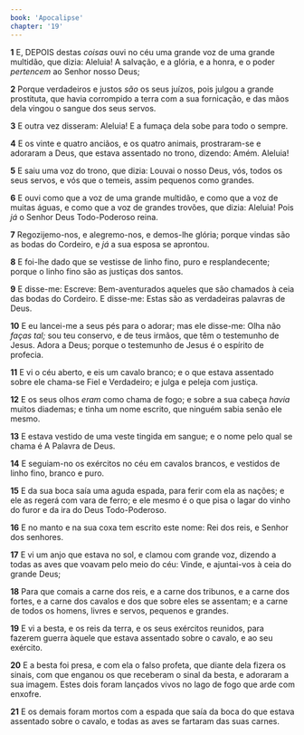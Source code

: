 ```yaml
---
book: 'Apocalipse'
chapter: '19'
---
```


**1** E, DEPOIS destas _coisas_ ouvi no céu uma grande voz de uma grande multidão, que dizia: Aleluia! A salvação, e a glória, e a honra, e o poder _pertencem_ ao Senhor nosso Deus;

**2** Porque verdadeiros e justos _são_ os seus juízos, pois julgou a grande prostituta, que havia corrompido a terra com a sua fornicação, e das mãos dela vingou o sangue dos seus servos.

**3** E outra vez disseram: Aleluia! E a fumaça dela sobe para todo o sempre.

**4** E os vinte e quatro anciãos, e os quatro animais, prostraram-se e adoraram a Deus, que estava assentado no trono, dizendo: Amém. Aleluia!

**5** E saiu uma voz do trono, que dizia: Louvai o nosso Deus, vós, todos os seus servos, e vós que o temeis, assim pequenos como grandes.

**6** E ouvi como que a voz de uma grande multidão, e como que a voz de muitas águas, e como que a voz de grandes trovões, que dizia: Aleluia! Pois _já_ o Senhor Deus Todo-Poderoso reina.

**7** Regozijemo-nos, e alegremo-nos, e demos-lhe glória; porque vindas são as bodas do Cordeiro, e _já_ a sua esposa se aprontou.

**8** E foi-lhe dado que se vestisse de linho fino, puro e resplandecente; porque o linho fino são as justiças dos santos.

**9** E disse-me: Escreve: Bem-aventurados aqueles que são chamados à ceia das bodas do Cordeiro. E disse-me: Estas são as verdadeiras palavras de Deus.

**10** E eu lancei-me a seus pés para o adorar; mas ele disse-me: Olha não _faças tal;_ sou teu conservo, e de teus irmãos, que têm o testemunho de Jesus. Adora a Deus; porque o testemunho de Jesus é o espírito de profecia.

**11** E vi o céu aberto, e eis um cavalo branco; e o que estava assentado sobre ele chama-se Fiel e Verdadeiro; e julga e peleja com justiça.

**12** E os seus olhos _eram_ como chama de fogo; e sobre a sua cabeça _havia_ muitos diademas; e tinha um nome escrito, que ninguém sabia senão ele mesmo.

**13** E estava vestido de uma veste tingida em sangue; e o nome pelo qual se chama é A Palavra de Deus.

**14** E seguiam-no os exércitos no céu em cavalos brancos, e vestidos de linho fino, branco e puro.

**15** E da sua boca saía uma aguda espada, para ferir com ela as nações; e ele as regerá com vara de ferro; e ele mesmo é o que pisa o lagar do vinho do furor e da ira do Deus Todo-Poderoso.

**16** E no manto e na sua coxa tem escrito este nome: Rei dos reis, e Senhor dos senhores.

**17** E vi um anjo que estava no sol, e clamou com grande voz, dizendo a todas as aves que voavam pelo meio do céu: Vinde, e ajuntai-vos à ceia do grande Deus;

**18** Para que comais a carne dos reis, e a carne dos tribunos, e a carne dos fortes, e a carne dos cavalos e dos que sobre eles se assentam; e a carne de todos os homens, livres e servos, pequenos e grandes.

**19** E vi a besta, e os reis da terra, e os seus exércitos reunidos, para fazerem guerra àquele que estava assentado sobre o cavalo, e ao seu exército.

**20** E a besta foi presa, e com ela o falso profeta, que diante dela fizera os sinais, com que enganou os que receberam o sinal da besta, e adoraram a sua imagem. Estes dois foram lançados vivos no lago de fogo que arde com enxofre.

**21** E os demais foram mortos com a espada que saía da boca do que estava assentado sobre o cavalo, e todas as aves se fartaram das suas carnes.

